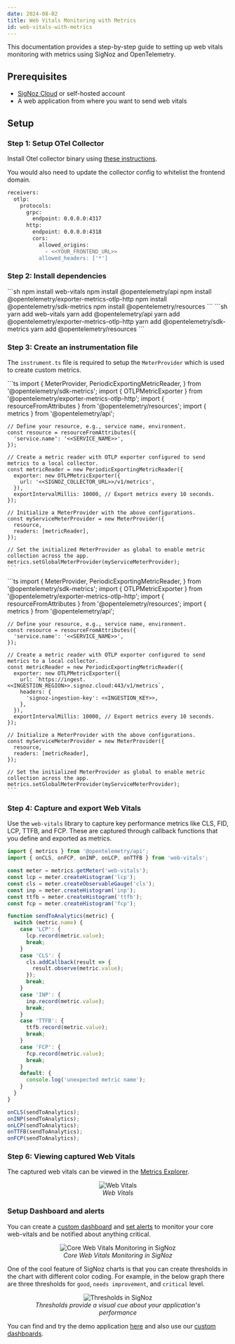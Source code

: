 ```yaml
---
date: 2024-08-02
title: Web Vitals Monitoring with Metrics
id: web-vitals-with-metrics
---
```


This documentation provides a step-by-step guide to setting up web vitals monitoring with metrics using SigNoz and OpenTelemetry.

## Prerequisites

- [SigNoz Cloud](https://signoz.io/teams/) or self-hosted account
- A web application from where you want to send web vitals

## Setup

### Step 1: Setup OTel Collector
Install Otel collector binary using [these instructions](https://signoz.io/docs/tutorial/opentelemetry-binary-usage-in-virtual-machine/).

You would also need to update the collector config to whitelist the frontend domain.

```sh
receivers:
  otlp:
    protocols:
      grpc:
        endpoint: 0.0.0.0:4317
      http:
        endpoint: 0.0.0.0:4318
        cors:
          allowed_origins:
            - <<YOUR_FRONTEND_URL>>
          allowed_headers: ['*']
```

### Step 2: Install dependencies

<Tabs groupId="web-vitals-dependencies">
  <TabItem value="npm" label="Npm">
    ```sh
      npm install web-vitals
      npm install @opentelemetry/api
      npm install @opentelemetry/exporter-metrics-otlp-http
      npm install @opentelemetry/sdk-metrics               
      npm install @opentelemetry/resources                 
    ```
  </TabItem>
  <TabItem value="yarn" label="Yarn" default>
    ```sh
      yarn add web-vitals
      yarn add @opentelemetry/api
      yarn add @opentelemetry/exporter-metrics-otlp-http
      yarn add @opentelemetry/sdk-metrics               
      yarn add @opentelemetry/resources  
    ```
  </TabItem>
</Tabs>

### Step 3: Create an instrumentation file

The `instrument.ts` file is required to setup the `MeterProvider` which is used to create custom metrics.

<Tabs groupId="web-vitals-instrumentation">
  <TabItem value="self-hosted" label="SigNoz Self-Hosted">
    ```ts
    import {
      MeterProvider,
      PeriodicExportingMetricReader,
    } from '@opentelemetry/sdk-metrics';
    import { OTLPMetricExporter } from '@opentelemetry/exporter-metrics-otlp-http';
    import { resourceFromAttributes } from '@opentelemetry/resources';
    import { metrics } from '@opentelemetry/api';

    // Define your resource, e.g., service name, environment.
    const resource = resourceFromAttributes({
      'service.name': '<<SERVICE_NAME>>',
    });

    // Create a metric reader with OTLP exporter configured to send metrics to a local collector.
    const metricReader = new PeriodicExportingMetricReader({
      exporter: new OTLPMetricExporter({
        url: '<<SIGNOZ_COLLECTOR_URL>>/v1/metrics',
      }),
      exportIntervalMillis: 10000, // Export metrics every 10 seconds.
    });

    // Initialize a MeterProvider with the above configurations.
    const myServiceMeterProvider = new MeterProvider({
      resource,
      readers: [metricReader],
    });

    // Set the initialized MeterProvider as global to enable metric collection across the app.
    metrics.setGlobalMeterProvider(myServiceMeterProvider);
    ```
  </TabItem>
  <TabItem value="cloud" label="SigNoz Cloud" default>
    ```ts
    import {
      MeterProvider,
      PeriodicExportingMetricReader,
    } from '@opentelemetry/sdk-metrics';
    import { OTLPMetricExporter } from '@opentelemetry/exporter-metrics-otlp-http';
    import { resourceFromAttributes } from '@opentelemetry/resources';
    import { metrics } from '@opentelemetry/api';

    // Define your resource, e.g., service name, environment.
    const resource = resourceFromAttributes({
      'service.name': '<<SERVICE_NAME>>',
    });

    // Create a metric reader with OTLP exporter configured to send metrics to a local collector.
    const metricReader = new PeriodicExportingMetricReader({
      exporter: new OTLPMetricExporter({
        url: `https://ingest.<<INGESTION_REGION>>.signoz.cloud:443/v1/metrics`,
        headers: {
          'signoz-ingestion-key': <<INGESTION_KEY>>,
        },
      }),
      exportIntervalMillis: 10000, // Export metrics every 10 seconds.
    });

    // Initialize a MeterProvider with the above configurations.
    const myServiceMeterProvider = new MeterProvider({
      resource,
      readers: [metricReader],
    });

    // Set the initialized MeterProvider as global to enable metric collection across the app.
    metrics.setGlobalMeterProvider(myServiceMeterProvider);
    ```
  </TabItem>
</Tabs>

### Step 4: Capture and export Web Vitals
Use the `web-vitals` library to capture key performance metrics like CLS, FID, LCP, TTFB, and FCP. 
These are captured through callback functions that you define and exported as metrics.

```ts
import { metrics } from '@opentelemetry/api';
import { onCLS, onFCP, onINP, onLCP, onTTFB } from 'web-vitals';

const meter = metrics.getMeter('web-vitals');
const lcp = meter.createHistogram('lcp');
const cls = meter.createObservableGauge('cls');
const inp = meter.createHistogram('inp');
const ttfb = meter.createHistogram('ttfb');
const fcp = meter.createHistogram('fcp');

function sendToAnalytics(metric) {
  switch (metric.name) {
    case 'LCP': {
      lcp.record(metric.value);
      break;
    }
    case 'CLS': {
      cls.addCallback(result => {
        result.observe(metric.value);
      });
      break;
    }
    case 'INP': {
      inp.record(metric.value);
      break;
    }
    case 'TTFB': {
      ttfb.record(metric.value);
      break;
    }
    case 'FCP': {
      fcp.record(metric.value);
      break;
    }
    default: {
      console.log('unexpected metric name');
    }
  }
}

onCLS(sendToAnalytics);
onINP(sendToAnalytics);
onLCP(sendToAnalytics);
onTTFB(sendToAnalytics);
onFCP(sendToAnalytics);
```

### Step 6: Viewing captured Web Vitals

The captured web vitals can be viewed in the [Metrics Explorer](https://signoz.io/docs/metrics-management/metrics-explorer/).

<figure data-zoomable align="center">
  <img
    className="box-shadowed-image"
    src="/img/guides/frontend-monitoring/web-vitals/4.webp"
    alt="Web Vitals"
  />
  <figcaption>
    <i>Web Vitals</i>
  </figcaption>
</figure>

### Setup Dashboard and alerts
You can create a [custom dashboard](https://signoz.io/docs/userguide/manage-dashboards/#steps-to-create-a-custom-dashboard) and [set alerts](https://signoz.io/docs/setup-alerts-notification/)
to monitor your core web-vitals and be notified about anything critical.

<figure data-zoomable align='center'>
<img className="box-shadowed-image" src="/img/events/launch-week-1/web-vitals.webp" alt="Core Web Vitals Monitoring in SigNoz"/>
<figcaption><i>Core Web Vitals Monitoring in SigNoz </i></figcaption>
</figure>

One of the cool feature of SigNoz charts is that you can create thresholds in the chart with different color coding. For example, in the below graph there are three thresholds for `good`, `needs improvement`, and `critical` level.

<figure data-zoomable align='center'>
<img className="box-shadowed-image" src="/img/events/launch-week-1/thresholds-chart.webp" alt="Thresholds in SigNoz"/>
<figcaption><i>Thresholds provide a visual cue about your application's performance </i></figcaption>
</figure>

You can find and try the demo application [here](https://github.com/SigNoz/frontend-monitoring-examples/tree/main/web-vitals-with-metrics) and also use our [custom dashboards](https://github.com/SigNoz/frontend-monitoring-examples/tree/main/dashboard-templates).